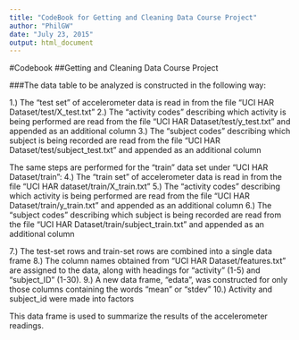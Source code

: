 ```yaml
---
title: "CodeBook for Getting and Cleaning Data Course Project"
author: "PhilGW"
date: "July 23, 2015"
output: html_document
---
```


#Codebook
##Getting and Cleaning Data Course Project

###The data table to be analyzed is constructed in the following way:

1.) The "test set" of accelerometer data is read in from the file "UCI HAR Dataset/test/X_test.txt"
2.) The "activity codes" describing which activity is being performed are read from the file "UCI HAR Dataset/test/y_test.txt" and appended as an additional column
3.) The "subject codes" describing which subject is being recorded are read from the file "UCI HAR Dataset/test/subject_test.txt" and appended as an additional column

The same steps are performed for the "train" data set under "UCI HAR Dataset/train":
4.) The "train set" of accelerometer data is read in from the file "UCI HAR dataset/train/X_train.txt"
5.) The "activity codes" describing which activity is being performed are read from the file "UCI HAR Dataset/train/y_train.txt" and appended as an additional column
6.) The "subject codes" describing which subject is being recorded are read from the file "UCI HAR Dataset/train/subject_train.txt" and appended as an additional column

7.) The test-set rows and train-set rows are combined into a single data frame
8.) The column names obtained from "UCI HAR Dataset/features.txt" are assigned to the data, along with headings for "activity" (1-5) and "subject_ID" (1-30).
9.) A new data frame, "edata", was constructed for only those columns containing the words "mean" or "stdev"
10.) Activity and subject_id were made into factors

This data frame is used to summarize the results of the accelerometer readings.

